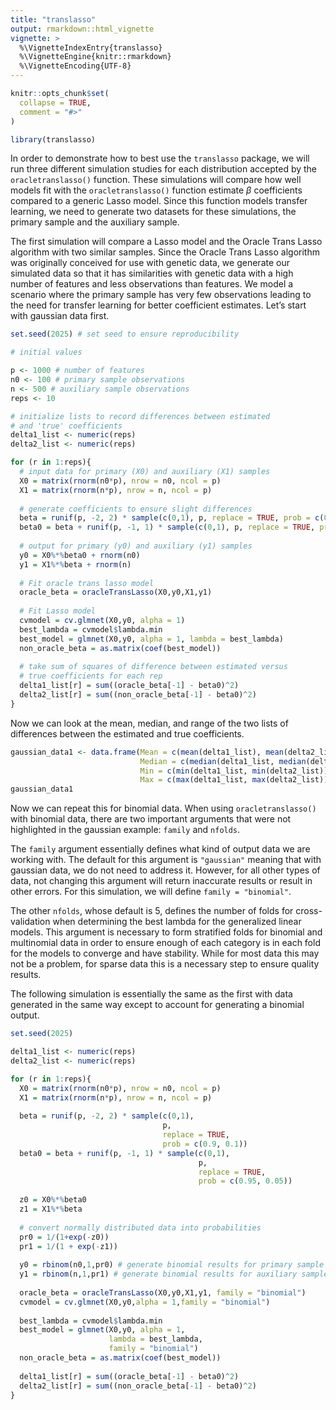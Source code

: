 ```yaml
---
title: "translasso"
output: rmarkdown::html_vignette
vignette: >
  %\VignetteIndexEntry{translasso}
  %\VignetteEngine{knitr::rmarkdown}
  %\VignetteEncoding{UTF-8}
---
```


```r
knitr::opts_chunk$set(
  collapse = TRUE,
  comment = "#>"
)
```

```r
library(translasso)
```

In order to demonstrate how to best use the `translasso` package, we will run three different simulation studies for each distribution accepted by the `oracletranslasso()` function. These simulations will compare how well models fit with the `oracletranslasso()` function estimate $\beta$ coefficients compared to a generic Lasso model. Since this function models transfer learning, we need to generate two datasets for these simulations, the primary sample and the auxiliary sample. 

The first simulation will compare a Lasso model and the Oracle Trans Lasso algorithm with two similar samples. Since the Oracle Trans Lasso algorithm was originally conceived for use with genetic data, we generate our simulated data so that it has similarities with genetic data with a high number of features and less observations than features. We model a scenario where the primary sample has very few observations leading to the need for transfer learning for better coefficient estimates. Let's start with gaussian data first.

```r
set.seed(2025) # set seed to ensure reproducibility

# initial values

p <- 1000 # number of features
n0 <- 100 # primary sample observations
n <- 500 # auxiliary sample observations
reps <- 10

# initialize lists to record differences between estimated
# and 'true' coefficients
delta1_list <- numeric(reps)
delta2_list <- numeric(reps)

for (r in 1:reps){
  # input data for primary (X0) and auxiliary (X1) samples
  X0 = matrix(rnorm(n0*p), nrow = n0, ncol = p)
  X1 = matrix(rnorm(n*p), nrow = n, ncol = p)
  
  # generate coefficients to ensure slight differences
  beta = runif(p, -2, 2) * sample(c(0,1), p, replace = TRUE, prob = c(0.9, 0.1))
  beta0 = beta + runif(p, -1, 1) * sample(c(0,1), p, replace = TRUE, prob = c(0.95, 0.05))
  
  # output for primary (y0) and auxiliary (y1) samples
  y0 = X0%*%beta0 + rnorm(n0)
  y1 = X1%*%beta + rnorm(n)
  
  # Fit oracle trans lasso model 
  oracle_beta = oracleTransLasso(X0,y0,X1,y1)
  
  # Fit Lasso model
  cvmodel = cv.glmnet(X0,y0, alpha = 1) 
  best_lambda = cvmodel$lambda.min
  best_model = glmnet(X0,y0, alpha = 1, lambda = best_lambda)
  non_oracle_beta = as.matrix(coef(best_model))
  
  # take sum of squares of difference between estimated versus 
  # true coefficients for each rep
  delta1_list[r] = sum((oracle_beta[-1] - beta0)^2)
  delta2_list[r] = sum((non_oracle_beta[-1] - beta0)^2)
}
```

Now we can look at the mean, median, and range of the two lists of differences between the estimated and true coefficients.

```r
gaussian_data1 <- data.frame(Mean = c(mean(delta1_list), mean(delta2_list)),
                             Median = c(median(delta1_list, median(delta2_list))),
                             Min = c(min(delta1_list, min(delta2_list))),
                             Max = c(max(delta1_list, max(delta2_list))))
gaussian_data1
```

Now we can repeat this for binomial data. When using `oracletranslasso()` with binomial data, there are two important arguments that were not highlighted in the gaussian example: `family` and `nfolds`. 

The `family` argument essentially defines what kind of output data we are working with. The default for this argument is `"gaussian"` meaning that with gaussian data, we do not need to address it. However, for all other types of data, not changing this argument will return inaccurate results or result in other errors. For this simulation, we will define `family = "binomial"`. 

The other `nfolds`, whose default is 5, defines the number of folds for cross-validation when determining the best lambda for the generalized linear models. This argument is necessary to form stratified folds for binomial and multinomial data in order to ensure enough of each category is in each fold for the models to converge and have stability. While for most data this may not be a problem, for sparse data this is a necessary step to ensure quality results. 

The following simulation is essentially the same as the first with data generated in the same way except to account for generating a binomial output.

```r
set.seed(2025)

delta1_list <- numeric(reps)
delta2_list <- numeric(reps)

for (r in 1:reps){
  X0 = matrix(rnorm(n0*p), nrow = n0, ncol = p)
  X1 = matrix(rnorm(n*p), nrow = n, ncol = p)
  
  beta = runif(p, -2, 2) * sample(c(0,1),
                                  p,
                                  replace = TRUE,
                                  prob = c(0.9, 0.1))
  beta0 = beta + runif(p, -1, 1) * sample(c(0,1),
                                          p,
                                          replace = TRUE,
                                          prob = c(0.95, 0.05))
  
  z0 = X0%*%beta0
  z1 = X1%*%beta
  
  # convert normally distributed data into probabilities
  pr0 = 1/(1+exp(-z0))
  pr1 = 1/(1 + exp(-z1)) 
  
  y0 = rbinom(n0,1,pr0) # generate binomial results for primary sample
  y1 = rbinom(n,1,pr1) # generate binomial results for auxiliary sample
  
  oracle_beta = oracleTransLasso(X0,y0,X1,y1, family = "binomial")
  cvmodel = cv.glmnet(X0,y0,alpha = 1,family = "binomial")
  
  best_lambda = cvmodel$lambda.min
  best_model = glmnet(X0,y0, alpha = 1,
                      lambda = best_lambda,
                      family = "binomial")
  non_oracle_beta = as.matrix(coef(best_model))
  
  delta1_list[r] = sum((oracle_beta[-1] - beta0)^2)
  delta2_list[r] = sum((non_oracle_beta[-1] - beta0)^2)
}
```

